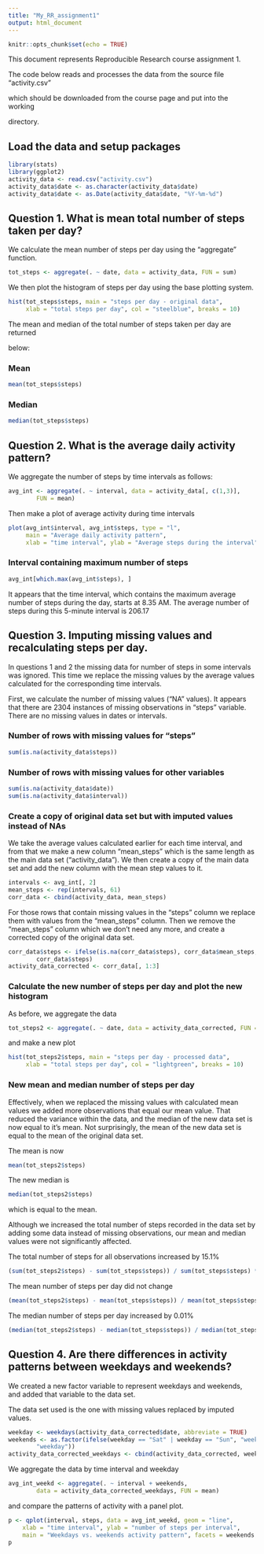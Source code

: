```yaml
---
title: "My_RR_assignment1"
output: html_document
---
```


```r
knitr::opts_chunk$set(echo = TRUE)
```
This document represents Reproducible Research course assignment 1.

The code below reads and processes the data from the source file "activity.csv"

which should be downloaded from the course page and put into the working 

directory.


## Load the data and setup packages

``` r
library(stats)
library(ggplot2)
activity_data <- read.csv("activity.csv")
activity_data$date <- as.character(activity_data$date)
activity_data$date <- as.Date(activity_data$date, "%Y-%m-%d")

```


## Question 1. What is mean total number of steps taken per day?

We calculate the mean number of steps per day using the "aggregate" function.

``` r
tot_steps <- aggregate(. ~ date, data = activity_data, FUN = sum)
```

We then plot the histogram of steps per day using the base plotting system.

``` r
hist(tot_steps$steps, main = "steps per day - original data",
     xlab = "total steps per day", col = "steelblue", breaks = 10)
```

The mean and median of the total number of steps taken per day are returned

below:

### Mean

``` r
mean(tot_steps$steps)
```

### Median

``` r
median(tot_steps$steps)
```



## Question 2. What is the average daily activity pattern?

We aggregate the number of steps by time intervals as follows:

``` r
avg_int <- aggregate(. ~ interval, data = activity_data[, c(1,3)],
        FUN = mean)
```

Then make a plot of average activity during time intervals

``` r
plot(avg_int$interval, avg_int$steps, type = "l",
     main = "Average daily activity pattern",
     xlab = "time interval", ylab = "Average steps during the interval")
```



### Interval containing maximum number of steps

``` r
avg_int[which.max(avg_int$steps), ]
```


It appears that the time interval, which contains the maximum average number of steps during the day, starts at 8.35 AM. The average number of steps during this 5-minute interval is 206.17



## Question 3. Imputing missing values and recalculating steps per day.

In questions 1 and 2 the missing data for number of steps in some intervals was ignored. This time we replace the missing values by the average values calculated for the corresponding time intervals.

First, we calculate the number of missing values ("NA" values). It appears that there are 2304 instances of missing observations in "steps" variable. There are no missing values in dates or intervals.

### Number of rows with missing values for "steps"

``` r
sum(is.na(activity_data$steps))
```

### Number of rows with missing values for other variables

``` r
sum(is.na(activity_data$date))
sum(is.na(activity_data$interval))
```

### Create a copy of original data set but with imputed values instead of NAs

We take the average values calculated earlier for each time interval, and from that we make a new column "mean_steps" which is the same length as the main data set ("activity_data"). We then create a copy of the main data set and add the new column with the mean step values to it.

``` r
intervals <- avg_int[, 2]
mean_steps <- rep(intervals, 61)
corr_data <- cbind(activity_data, mean_steps)
```

For those rows that contain missing values in the "steps" column we replace them with values from the "mean_steps" column. Then we remove the "mean_steps" column which we don't need any more, and create a corrected copy of the original data set.

``` r
corr_data$steps <- ifelse(is.na(corr_data$steps), corr_data$mean_steps,
        corr_data$steps)
activity_data_corrected <- corr_data[, 1:3]
```

### Calculate the new number of steps per day and plot the new histogram

As before, we aggregate the data

``` r
tot_steps2 <- aggregate(. ~ date, data = activity_data_corrected, FUN = sum)
```

and make a new plot

``` r
hist(tot_steps2$steps, main = "steps per day - processed data",
     xlab = "total steps per day", col = "lightgreen", breaks = 10)
```

### New mean and median number of steps per day

Effectively, when we replaced the missing values with calculated mean values we added more observations that equal our mean value. That reduced the variance within the data, and the median of the new data set is now equal to it's mean. Not surprisingly, the mean of the new data set is equal to the mean of the original data set.

The mean is now
``` r
mean(tot_steps2$steps)
```

The new median is
``` r
median(tot_steps2$steps)
```
which is equal to the mean.

Although we increased the total number of steps recorded in the data set by adding some data instead of missing observations, our mean and median values were not significantly affected.

The total number of steps for all observations increased by 15.1%
``` r
(sum(tot_steps2$steps) - sum(tot_steps$steps)) / sum(tot_steps$steps) * 100
```

The mean number of steps per day did not change
``` r
(mean(tot_steps2$steps) - mean(tot_steps$steps)) / mean(tot_steps$steps) * 100
```

The median number of steps per day increased by 0.01%
``` r
(median(tot_steps2$steps) - median(tot_steps$steps)) / median(tot_steps$steps) * 100
```



## Question 4. Are there differences in activity patterns between weekdays and weekends?

We created a new factor variable to represent weekdays and weekends, and added that variable to the data set.

The data set used is the one with missing values replaced by imputed values. 

``` r
weekday <- weekdays(activity_data_corrected$date, abbreviate = TRUE)
weekends <- as.factor(ifelse(weekday == "Sat" | weekday == "Sun", "weekend",
        "weekday"))
activity_data_corrected_weekdays <- cbind(activity_data_corrected, weekends)
```

We aggregate the data by time interval and weekday

``` r
avg_int_weekd <- aggregate(. ~ interval + weekends, 
        data = activity_data_corrected_weekdays, FUN = mean)
```

and compare the patterns of activity with a panel plot.

``` r
p <- qplot(interval, steps, data = avg_int_weekd, geom = "line", 
    xlab = "time interval", ylab = "number of steps per interval", 
    main = "Weekdays vs. weekends activity pattern", facets = weekends ~.)
p
```

